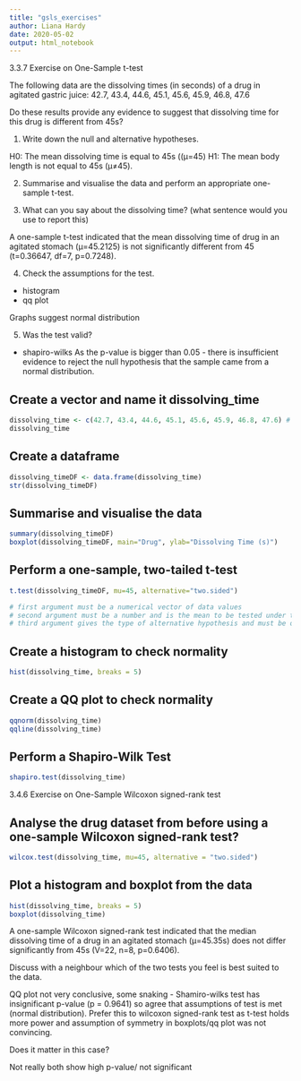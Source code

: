```yaml
---
title: "gsls_exercises"
author: Liana Hardy
date: 2020-05-02
output: html_notebook
---
```


3.3.7 Exercise on One-Sample t-test

The following data are the dissolving times (in seconds) of a drug in agitated gastric juice:
42.7, 43.4, 44.6, 45.1, 45.6, 45.9, 46.8, 47.6

Do these results provide any evidence to suggest that dissolving time for this drug is different from 45s?

1. Write down the null and alternative hypotheses.

H0: The mean dissolving time is equal to 45s ((μ=45)
H1: The mean body length is not equal to 45s (μ≠45).

2. Summarise and visualise the data and perform an appropriate one-sample t-test.

3. What can you say about the dissolving time? (what sentence would you use to report this)

A one-sample t-test indicated that the mean dissolving time of drug in an agitated stomach (μ=45.2125) is not significantly different from 45 (t=0.36647, df=7, p=0.7248).

4. Check the assumptions for the test.
- histogram
- qq plot

Graphs suggest normal distribution

5. Was the test valid?

- shapiro-wilks
As the p-value is bigger than 0.05 - there is insufficient evidence to reject the null hypothesis that the sample came from a normal distribution.

## Create a vector and name it dissolving_time
```r
dissolving_time <- c(42.7, 43.4, 44.6, 45.1, 45.6, 45.9, 46.8, 47.6) # units = seconds
dissolving_time
```

## Create a dataframe
```r
dissolving_timeDF <- data.frame(dissolving_time)
str(dissolving_timeDF)
```

## Summarise and visualise the data
```r
summary(dissolving_timeDF)
boxplot(dissolving_timeDF, main="Drug", ylab="Dissolving Time (s)")

```
## Perform a one-sample, two-tailed t-test
```r
t.test(dissolving_timeDF, mu=45, alternative="two.sided")

# first argument must be a numerical vector of data values 
# second argument must be a number and is the mean to be tested under the null hypothesis 
# third argument gives the type of alternative hypothesis and must be one of "two.sided","greater" or "less"
```

## Create a histogram to check normality 
```r
hist(dissolving_time, breaks = 5)
```
## Create a QQ plot to check normality
```r
qqnorm(dissolving_time)
qqline(dissolving_time)
```

## Perform a Shapiro-Wilk Test
```r
shapiro.test(dissolving_time)
```
3.4.6 Exercise on One-Sample Wilcoxon signed-rank test

## Analyse the drug dataset from before using a one-sample Wilcoxon signed-rank test?
```r
wilcox.test(dissolving_time, mu=45, alternative = "two.sided")
```

## Plot a histogram and boxplot from the data

```r
hist(dissolving_time, breaks = 5)
boxplot(dissolving_time)
```


A one-sample Wilcoxon signed-rank test indicated that the median dissolving time of a drug in an agitated stomach (μ=45.35s) does not differ significantly from 45s (V=22, n=8, p=0.6406). 

Discuss with a neighbour which of the two tests you feel is best suited to the data.

QQ plot not very conclusive, some snaking - Shamiro-wilks test has insignificant p-value (p = 0.9641) so agree that assumptions of test is met (normal distribution). Prefer this to wilcoxon signed-rank test as t-test holds more power and assumption of symmetry in boxplots/qq plot was not convincing. 

Does it matter in this case?

Not really both show high p-value/ not significant 

